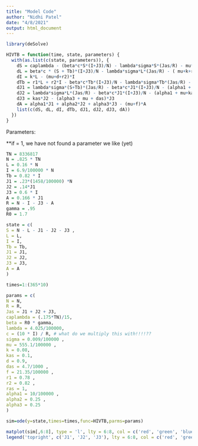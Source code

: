 ```yaml
---
title: "Model Code"
author: "Nidhi Patel"
date: "4/8/2021"
output: html_document
---
```


```r
library(deSolve)
```

```r
HIVTB = function(time, state, parameters) {
  with(as.list(c(state, parameters)), {
    dS = caplambda - (beta*c*S*(I+J3)/N) - lambda*sigma*S*(Jas/R) - mu*S
    dL = beta*c * (S + Tb)*(I+J3)/N - lambda*sigma*L*(Jas/R) - ( mu+k+r1)*L
    dI = k*L - (mu+d+r2)*I
    dTb = r1*L + r2*I - beta*c*Tb*(I+J3)/N - lambda*sigma*Tb*(Jas/R) - mu*Tb
    dJ1 = lambda*sigma*(S+Tb)*(Jas/R) - beta*c*J1*(I+J3)/N - (alpha1 + mu)*J1 + ras*J2
    dJ2 = lambda*sigma*L*(Jas/R) - beta*c*J1*(I+J3)/N - (alpha1 + mu+kas+ras)*J2
    dJ3 = kas*J2 - (alpha3 + mu + das)*J3
    dA = alpha1*J1 + alpha2*J2 + alpha3*J3 - (mu+f)*A
    list(c(dS, dL, dI, dTb, dJ1, dJ2, dJ3, dA))
  })
}
```

Parameters:

**if = 1, we have not found a parameter we like (yet)
```r
TN = 8336817
N = .825 * TN
L = 0.16 * N
I = 6.9/100000 * N
Tb = 0.82 * I
J1 = .23*(1458/100000) *N
J2 = .14*J1
J3 = 0.6 * I
A = 0.166 * J1
R = N - I - J3 - A
gamma = .95
R0 = 1.7

state = c(
S = N - L - J1 - J2 - J3 ,
L = L,
I = I,
Tb = Tb,
J1 = J1,
J2 = J2,
J3 = J3,
A = A
)

times=1:(365*10)

params = c(
N = N,
R = R,
Jas = J1 + J2 + J3,
caplambda = (.175*TN)/15,
beta = R0 * gamma,
lambda = 4.025/100000,
c = (10 * I) / R, # what do we multiply this with!!!!??
sigma = 0.009/100000 ,
mu = 555.1/100000 ,
k = 0.08,
kas = 0.1,
d = 0.9,
das = 4.7/1000 ,
f = 21.35/100000 ,
r1 = 0.78 ,
r2 = 0.82 ,
ras = 1,
alpha1 = 10/100000 ,
alpha2 = 0.25 ,
alpha3 = 0.25
)
```


```r
sim=ode(y=state,times=times,func=HIVTB,parms=params)
```

```r
matplot(sim[,6:8], type = 'l', lty = 6:8, col = c('red', 'green', 'blue'), xlab = 'Time', ylab = 'TB')
legend('topright', c('J1', 'J2', 'J3'), lty = 6:8, col = c('red', 'green', 'blue'))
```

